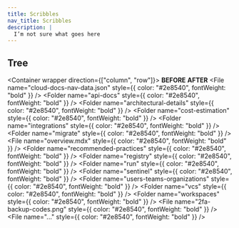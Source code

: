 ```yaml
---
title: Scribbles
nav_title: Scribbles
description: |
  I’m not sure what goes here
---
```


## Tree

<Container wrapper direction={["column", "row"]}>
  <Container>
    <b>BEFORE</b>
    <Spacer />
    <Tree>
      <Folder name="./ptfe-releases" defaultOpen>
        <Folder name="website" defaultOpen>
          <Folder name="data" defaultOpen>
            <File name="enterprise-nav-data.json" />
          </Folder>
          <Folder name="docs" defaultOpen>
            <Folder name="enterprise" defaultOpen>
              <Folder name="admin" />
              <File name="index.mdx" />
              <Folder name="install" />
              <Folder name="operational-modes" />
              <Folder name="reference-architecture" />
              <Folder name="releases" />
              <Folder name="requirements" />
              <Folder name="saml" />
              <Folder name="support" />
              <Folder name="system-overview" />
            </Folder>
          </Folder>
          <Folder name="img" defaultOpen>
            <Folder name="docs" defaultOpen>
              <File name="..." />
            </Folder>
          </Folder>
        </Folder>
      </Folder>
    </Tree>
  </Container>
  <Container>
    <b>AFTER</b>
    <Spacer />
    <Tree>
      <Tree>
        <Folder name="./ptfe-releases" defaultOpen>
          <Folder name="website" defaultOpen>
            <Folder name="data" defaultOpen>
              <File
                name="cloud-docs-nav-data.json"
                style={{ color: "#2e8540", fontWeight: "bold" }}
              />
              <File name="enterprise-nav-data.json" />
            </Folder>
            <Folder name="docs" defaultOpen>
              <Folder name="enterprise" defaultOpen>
                <Folder name="admin" />
                <Folder
                  name="api-docs"
                  style={{ color: "#2e8540", fontWeight: "bold" }}
                />
                <Folder
                  name="architectural-details"
                  style={{ color: "#2e8540", fontWeight: "bold" }}
                />
                <Folder
                  name="cost-estimation"
                  style={{ color: "#2e8540", fontWeight: "bold" }}
                />
                <File name="index.mdx" />
                <Folder name="install" />
                <Folder
                  name="integrations"
                  style={{ color: "#2e8540", fontWeight: "bold" }}
                />
                <Folder
                  name="migrate"
                  style={{ color: "#2e8540", fontWeight: "bold" }}
                />
                <Folder name="operational-modes" />
                <File
                  name="overview.mdx"
                  style={{ color: "#2e8540", fontWeight: "bold" }}
                />
                <Folder
                  name="recommended-practices"
                  style={{ color: "#2e8540", fontWeight: "bold" }}
                />
                <Folder name="reference-architecture" />
                <Folder
                  name="registry"
                  style={{ color: "#2e8540", fontWeight: "bold" }}
                />
                <Folder name="releases" />
                <Folder name="requirements" />
                <Folder
                  name="run"
                  style={{ color: "#2e8540", fontWeight: "bold" }}
                />
                <Folder name="saml" />
                <Folder
                  name="sentinel"
                  style={{ color: "#2e8540", fontWeight: "bold" }}
                />
                <Folder name="support" />
                <Folder name="system-overview" />
                <Folder
                  name="users-teams-organizations"
                  style={{ color: "#2e8540", fontWeight: "bold" }}
                />
                <Folder
                  name="vcs"
                  style={{ color: "#2e8540", fontWeight: "bold" }}
                />
                <Folder
                  name="workspaces"
                  style={{ color: "#2e8540", fontWeight: "bold" }}
                />
              </Folder>
            </Folder>
            <Folder name="img" defaultOpen>
              <Folder name="docs" defaultOpen>
                <File name="..." />
                <File
                  name="2fa-backup-codes.png"
                  style={{ color: "#2e8540", fontWeight: "bold" }}
                />
                <File
                  name="..."
                  style={{ color: "#2e8540", fontWeight: "bold" }}
                />
              </Folder>
            </Folder>
          </Folder>
        </Folder>
      </Tree>
    </Tree>
  </Container>
</Container>

<Spacer y={4} />
